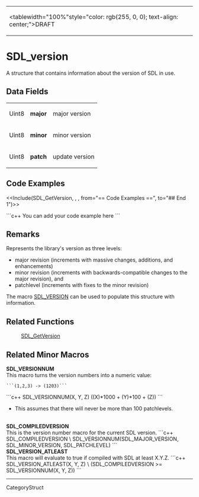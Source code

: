 <!-- pragma section-numbers off -->
<!-- pragma disable-camelcase -->
{|
|<tablewidth="100%"style="color: rgb(255, 0, 0); text-align: center;">DRAFT 
|}


= SDL_version =
A structure that contains information about the version of SDL in use.


== Data Fields ==
{|
|Uint8 
|'''major''' 
|major version 
|-
|Uint8 
|'''minor''' 
|minor version 
|-
|Uint8 
|'''patch''' 
|update version 
|}

== Code Examples ==
<<Include(SDL_GetVersion, , , from="== Code Examples ==", to="## End 1")>>

```c++
You can add your code example here
```
== Remarks ==
Represents the library's version as three levels:

* major revision (increments with massive changes, additions, and enhancements)
* minor revision (increments with backwards-compatible changes to the major revision), and
* patchlevel (increments with fixes to the minor revision)

The macro [[SDL_VERSION]] can be used to populate this structure with information. 

== Related Functions ==
: [[SDL_GetVersion]]

== Related Minor Macros ==
'''SDL_VERSIONNUM'''<br/>
This macro turns the version numbers into a numeric value:
 ```(1,2,3) -> (1203)```
```c++
SDL_VERSIONNUM(X, Y, Z)
((X)*1000 + (Y)*100 + (Z))
```
* This assumes that there will never be more than 100 patchlevels.
<br/>

'''SDL_COMPILEDVERSION'''<br/>
This is the version number macro for the current SDL version.
```c++
SDL_COMPILEDVERSION \
SDL_VERSIONNUM(SDL_MAJOR_VERSION, SDL_MINOR_VERSION, SDL_PATCHLEVEL)
```
<br/>

'''SDL_VERSION_ATLEAST'''<br/>
This macro will evaluate to true if compiled with SDL at least X.Y.Z.
```c++
SDL_VERSION_ATLEAST(X, Y, Z) \
(SDL_COMPILEDVERSION >= SDL_VERSIONNUM(X, Y, Z))
```
<br/>

----
CategoryStruct
